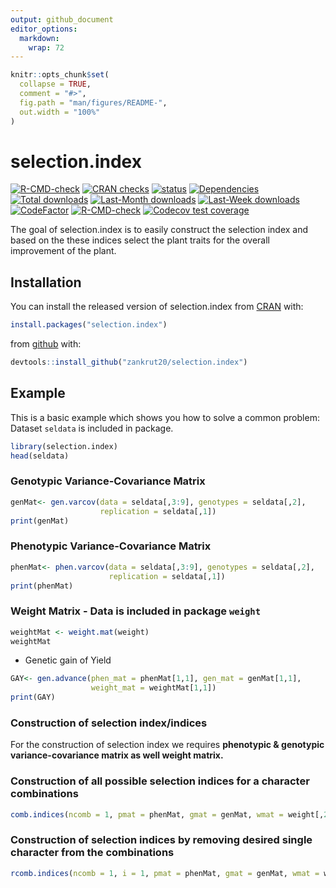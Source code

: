 ```yaml
---
output: github_document
editor_options: 
  markdown: 
    wrap: 72
---
```


<!-- README.md is generated from README.Rmd. Please edit that file -->

```r
knitr::opts_chunk$set(
  collapse = TRUE,
  comment = "#>",
  fig.path = "man/figures/README-",
  out.width = "100%"
)
```

# selection.index

<!-- badges: start -->

[![R-CMD-check](https://github.com/zankrut20/selection.index/workflows/R-CMD-check/badge.svg)](https://github.com/zankrut20/selection.index/actions)
[![CRAN checks](https://cranchecks.info/badges/summary/selection.index)](https://cran.r-project.org/web/checks/check_results_selection.index.html)
[![status](https://www.r-pkg.org/badges/version/selection.index)](https://CRAN.R-project.org/package=selection.index)
[![Dependencies](https://tinyverse.netlify.com/badge/selection.index)](https://cran.r-project.org/package=selection.index)
[![Total downloads](http://cranlogs.r-pkg.org/badges/grand-total/selection.index?color=blue)](https://cran.r-project.org/package=selection.index)
[![Last-Month downloads](http://cranlogs.r-pkg.org/badges/last-month/selection.index?color=green)](https://cran.r-project.org/package=selection.index)
[![Last-Week downloads](http://cranlogs.r-pkg.org/badges/last-week/selection.index?color=green)](https://cran.r-project.org/package=selection.index)
[![CodeFactor](https://www.codefactor.io/repository/github/zankrut20/selection.index/badge)](https://www.codefactor.io/repository/github/zankrut20/selection.index)
[![R-CMD-check](https://github.com/zankrut20/selection.index/actions/workflows/R-CMD-check.yaml/badge.svg)](https://github.com/zankrut20/selection.index/actions/workflows/R-CMD-check.yaml)
[![Codecov test coverage](https://codecov.io/gh/zankrut20/selection.index/branch/master/graph/badge.svg)](https://app.codecov.io/gh/zankrut20/selection.index?branch=master)
<!-- badges: end -->

The goal of selection.index is to easily construct the selection index
and based on the these indices select the plant traits for the overall
improvement of the plant.

## Installation

You can install the released version of selection.index from
[CRAN](https://CRAN.R-project.org) with:

``` r
install.packages("selection.index")
```
from [github](https://github.com/zankrut20/selection.index) with:
``` r
devtools::install_github("zankrut20/selection.index")
```

## Example

This is a basic example which shows you how to solve a common problem:
Dataset `seldata` is included in package.

```r
library(selection.index)
head(seldata)
```

### Genotypic Variance-Covariance Matrix

```r
genMat<- gen.varcov(data = seldata[,3:9], genotypes = seldata[,2],
                    replication = seldata[,1])
print(genMat)
```

### Phenotypic Variance-Covariance Matrix

```r
phenMat<- phen.varcov(data = seldata[,3:9], genotypes = seldata[,2],
                      replication = seldata[,1])
print(phenMat)
```

### Weight Matrix - Data is included in package `weight`

```r
weightMat <- weight.mat(weight)
weightMat
```

-   Genetic gain of Yield

```r
GAY<- gen.advance(phen_mat = phenMat[1,1], gen_mat = genMat[1,1],
                  weight_mat = weightMat[1,1])
print(GAY)
```

### Construction of selection index/indices

For the construction of selection index we requires **phenotypic &
genotypic variance-covariance matrix as well weight matrix.**<br>

### Construction of all possible selection indices for a character combinations

```r
comb.indices(ncomb = 1, pmat = phenMat, gmat = genMat, wmat = weight[,2:3], wcol = 1, GAY = GAY)
```

### Construction of selection indices by removing desired single character from the combinations

```r
rcomb.indices(ncomb = 1, i = 1, pmat = phenMat, gmat = genMat, wmat = weight[,2:3], wcol = 1, GAY = GAY)
```
